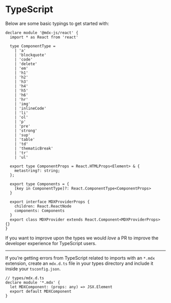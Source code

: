 # TypeScript

<!--
TODO: this feels like it’s placed weirdly.
Where could it go?
-->

Below are some basic typings to get started with:

```tsx
declare module '@mdx-js/react' {
  import * as React from 'react'

  type ComponentType =
    | 'a'
    | 'blockquote'
    | 'code'
    | 'delete'
    | 'em'
    | 'h1'
    | 'h2'
    | 'h3'
    | 'h4'
    | 'h5'
    | 'h6'
    | 'hr'
    | 'img'
    | 'inlineCode'
    | 'li'
    | 'ol'
    | 'p'
    | 'pre'
    | 'strong'
    | 'sup'
    | 'table'
    | 'td'
    | 'thematicBreak'
    | 'tr'
    | 'ul'

  export type ComponentProps = React.HTMLProps<Element> & {
    metastring?: string;
  };

  export type Components = {
    [key in ComponentType]?: React.ComponentType<ComponentProps>
  }

  export interface MDXProviderProps {
    children: React.ReactNode
    components: Components
  }
  export class MDXProvider extends React.Component<MDXProviderProps> {}
}
```

If you want to improve upon the types we would _love_ a PR to
improve the developer experience for TypeScript users.

---

If you’re getting errors from TypeScript related to imports with an `*.mdx`
extension, create an `mdx.d.ts` file in your types directory and include it
inside your `tsconfig.json`.

```tsx
// types/mdx.d.ts
declare module '*.mdx' {
  let MDXComponent: (props: any) => JSX.Element
  export default MDXComponent
}
```
